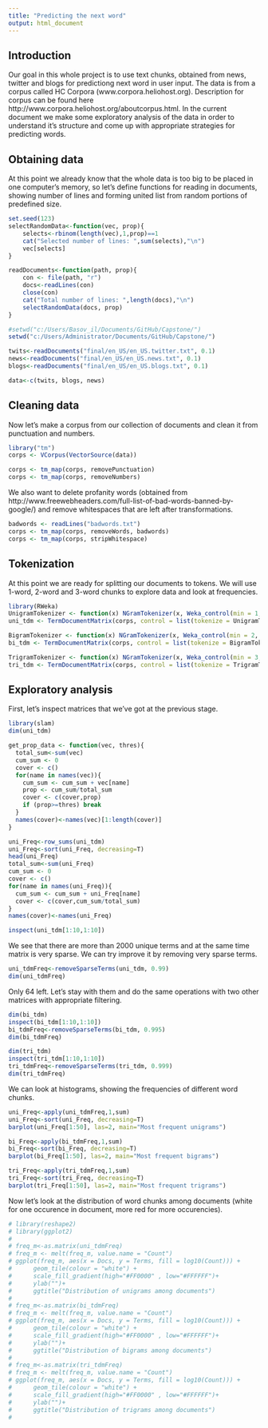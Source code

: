 ```yaml
---
title: "Predicting the next word"
output: html_document
---
```

Introduction
------------------------
Our goal in this whole project is to use text chunks, obtained from news, twitter and blogs for predictiong next word in user input.
The data is from a corpus called HC Corpora (www.corpora.heliohost.org). Description for corpus can be found here http://www.corpora.heliohost.org/aboutcorpus.html.
In the current document we make some exploratory analysis of the data in order to understand it's structure and come up with appropriate strategies for predicting words.

Obtaining data
----------------------------------

At this point we already know that the whole data is too big to be placed in one computer's memory, so let's define functions for reading in documents, showing number of lines and forming united list from random portions of predefined size.

```r
set.seed(123)
selectRandomData<-function(vec, prop){
    selects<-rbinom(length(vec),1,prop)==1
    cat("Selected number of lines: ",sum(selects),"\n")
    vec[selects]
}

readDocuments<-function(path, prop){
    con <- file(path, "r") 
    docs<-readLines(con)
    close(con)
    cat("Total number of lines: ",length(docs),"\n")
    selectRandomData(docs, prop)
}

#setwd("c:/Users/Basov_il/Documents/GitHub/Capstone/")
setwd("c:/Users/Administrator/Documents/GitHub/Capstone/")

twits<-readDocuments("final/en_US/en_US.twitter.txt", 0.1)
news<-readDocuments("final/en_US/en_US.news.txt", 0.1)
blogs<-readDocuments("final/en_US/en_US.blogs.txt", 0.1)

data<-c(twits, blogs, news)

```

Cleaning data
------------------------------

Now let's make a corpus from our collection of documents and clean it from punctuation and numbers.

```r
library("tm")
corps <- VCorpus(VectorSource(data))

corps <- tm_map(corps, removePunctuation)
corps <- tm_map(corps, removeNumbers)
```

We also want to delete profanity words (obtained from http://www.freewebheaders.com/full-list-of-bad-words-banned-by-google/) and remove whitespaces that are left after transformations.

```r
badwords <- readLines("badwords.txt")
corps <- tm_map(corps, removeWords, badwords)
corps <- tm_map(corps, stripWhitespace)
```

Tokenization
------------------------------
At this point we are ready for splitting our documents to tokens. We will use 1-word, 2-word and 3-word chunks to explore data and look at frequencies.

```r
library(RWeka)
UnigramTokenizer <- function(x) NGramTokenizer(x, Weka_control(min = 1, max = 1))
uni_tdm <- TermDocumentMatrix(corps, control = list(tokenize = UnigramTokenizer))

BigramTokenizer <- function(x) NGramTokenizer(x, Weka_control(min = 2, max = 2))
bi_tdm <- TermDocumentMatrix(corps, control = list(tokenize = BigramTokenizer))

TrigramTokenizer <- function(x) NGramTokenizer(x, Weka_control(min = 3, max = 3))
tri_tdm <- TermDocumentMatrix(corps, control = list(tokenize = TrigramTokenizer))
```

Exploratory analysis
--------------------------------------
First, let's inspect matrices that we've got at the previous stage.

```r
library(slam)
dim(uni_tdm)

get_prop_data <- function(vec, thres){
  total_sum<-sum(vec)
  cum_sum <- 0
  cover <- c()
  for(name in names(vec)){
    cum_sum <- cum_sum + vec[name]
    prop <- cum_sum/total_sum
    cover <- c(cover,prop)
    if (prop>=thres) break
  }
  names(cover)<-names(vec)[1:length(cover)]  
}

uni_Freq<-row_sums(uni_tdm)
uni_Freq<-sort(uni_Freq, decreasing=T)
head(uni_Freq)
total_sum<-sum(uni_Freq)
cum_sum <- 0
cover <- c()
for(name in names(uni_Freq)){
  cum_sum <- cum_sum + uni_Freq[name]
  cover <- c(cover,cum_sum/total_sum)
}
names(cover)<-names(uni_Freq)

inspect(uni_tdm[1:10,1:10])
```
We see that there are more than 2000 unique terms and at the same time matrix is very sparse. We can try improve it by removing very sparse terms.
```r
uni_tdmFreq<-removeSparseTerms(uni_tdm, 0.99)
dim(uni_tdmFreq)
```

Only 64 left. Let's stay with them and do the same operations with two other matrices with appropriate filtering.

```r
dim(bi_tdm)
inspect(bi_tdm[1:10,1:10])
bi_tdmFreq<-removeSparseTerms(bi_tdm, 0.995)
dim(bi_tdmFreq)

dim(tri_tdm)
inspect(tri_tdm[1:10,1:10])
tri_tdmFreq<-removeSparseTerms(tri_tdm, 0.999)
dim(tri_tdmFreq)
```

We can look at histograms, showing the frequencies of different word chunks.
```r
uni_Freq<-apply(uni_tdmFreq,1,sum)
uni_Freq<-sort(uni_Freq, decreasing=T)
barplot(uni_Freq[1:50], las=2, main="Most frequent unigrams")

bi_Freq<-apply(bi_tdmFreq,1,sum)
bi_Freq<-sort(bi_Freq, decreasing=T)
barplot(bi_Freq[1:50], las=2, main="Most frequent bigrams")

tri_Freq<-apply(tri_tdmFreq,1,sum)
tri_Freq<-sort(tri_Freq, decreasing=T)
barplot(tri_Freq[1:50], las=2, main="Most frequent trigrams")
```

Now let's look at the distribution of word chunks among documents (white for one occurence in document, more red for more occurencies).

```r
# library(reshape2)
# library(ggplot2)
# 
# freq_m<-as.matrix(uni_tdmFreq)
# freq_m <- melt(freq_m, value.name = "Count")
# ggplot(freq_m, aes(x = Docs, y = Terms, fill = log10(Count))) +
#      geom_tile(colour = "white") +
#      scale_fill_gradient(high="#FF0000" , low="#FFFFFF")+
#      ylab("")+
#      ggtitle("Distribution of unigrams among documents")
# 
# freq_m<-as.matrix(bi_tdmFreq)
# freq_m <- melt(freq_m, value.name = "Count")
# ggplot(freq_m, aes(x = Docs, y = Terms, fill = log10(Count))) +
#      geom_tile(colour = "white") +
#      scale_fill_gradient(high="#FF0000" , low="#FFFFFF")+
#      ylab("")+ 
#      ggtitle("Distribution of bigrams among documents")
# 
# freq_m<-as.matrix(tri_tdmFreq)
# freq_m <- melt(freq_m, value.name = "Count")
# ggplot(freq_m, aes(x = Docs, y = Terms, fill = log10(Count))) +
#      geom_tile(colour = "white") +
#      scale_fill_gradient(high="#FF0000" , low="#FFFFFF")+
#      ylab("")+
#      ggtitle("Distribution of trigrams among documents")
#      

```
